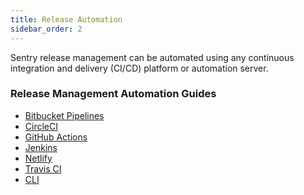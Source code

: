 ```yaml
---
title: Release Automation
sidebar_order: 2
---
```

Sentry release management can be automated using any continuous integration and delivery (CI/CD) platform or automation server.

### Release Management Automation Guides
- [Bitbucket Pipelines](/workflow/releases/release-automation/bitbucket-pipelines/)
- [CircleCI](/workflow/releases/release-automation/circleci/)
- [GitHub Actions](/workflow/releases/release-automation/github-actions/)
- [Jenkins](/workflow/releases/release-automation/jenkins/)
- [Netlify](/workflow/releases/release-automation/netlify/)
- [Travis CI](/workflow/releases/release-automation/travis-ci/)
- [CLI](/workflow/releases/#create-release)
